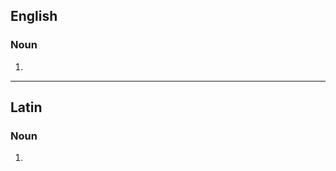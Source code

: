 {{also|créatrices}}

==English==

===Noun===
{{head|en|noun form}}

# {{en-irregular plural of|ending=ces|creatrix}}

----

==Latin==

===Noun===
{{la-noun-form|creātrīcēs}}

# {{inflection of|la|creātrīx||nom//acc//voc|p}}